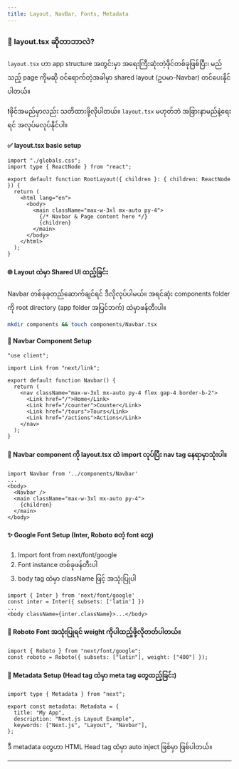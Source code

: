 ```yaml
---
title: Layout, NavBar, Fonts, Metadata
---
```


### 📄 layout.tsx ဆိုတာဘာလဲ?

`layout.tsx` ဟာ app structure အတွင်းမှာ အရေးကြီးဆုံးတဲ့ဖိုင်တစ်ခုဖြစ်ပြီး၊
မည်သည့် page ကိုမဆို ဝင်ရောက်တဲ့အခါမှာ shared layout (ဥပမာ-Navbar) တင်ပေးနိုင်ပါတယ်။

❗ဖိုင်အမည်မှာလည်း သတိထားဖို့လိုပါတယ်။ `layout.tsx` မဟုတ်ဘဲ အခြားနာမည်နဲ့ရေးရင် အလုပ်မလုပ်နိုင်ပါ။

#### ✅ layout.tsx basic setup

```tsx
import "./globals.css";
import type { ReactNode } from "react";

export default function RootLayout({ children }: { children: ReactNode }) {
  return (
    <html lang="en">
      <body>
        <main className="max-w-3xl mx-auto py-4">
          {/* Navbar & Page content here */}
          {children}
        </main>
      </body>
    </html>
  );
}
```

#### 🌐 Layout ထဲမှာ Shared UI ထည့်ခြင်း

Navbar တစ်ခုခုတည်ဆောက်ချင်ရင် ဒီလိုလုပ်ပါမယ်။
အရင်ဆုံး components folder ကို root directory (app folder အပြင်ဘက်) ထဲမှာဖန်တီးပါ။

```bash
mkdir components && touch components/Navbar.tsx
```

#### 🧭 Navbar Component Setup

```tsx
"use client";

import Link from "next/link";

export default function Navbar() {
  return (
    <nav className="max-w-3xl mx-auto py-4 flex gap-4 border-b-2">
      <Link href="/">Home</Link>
      <Link href="/counter">Counter</Link>
      <Link href="/tours">Tours</Link>
      <Link href="/actions">Actions</Link>
    </nav>
  );
}
```

#### 🔁 Navbar component ကို layout.tsx ထဲ import လုပ်ပြီး nav tag နေရာမှာသုံးပါ။

```tsx
import Navbar from '../components/Navbar'
...
<body>
  <Navbar />
  <main className="max-w-3xl mx-auto py-4">
    {children}
  </main>
</body>
```

#### ✨ Google Font Setup (Inter, Roboto စတဲ့ font တွေ)

1. Import font from next/font/google
2. Font instance တစ်ခုဖန်တီးပါ
3. body tag ထဲမှာ className ဖြင့် အသုံးပြုပါ

```tsx
import { Inter } from 'next/font/google'
const inter = Inter({ subsets: ['latin'] })
...
<body className={inter.className}>...</body>
```

#### 📝 Roboto Font အသုံးပြုရင် weight ကိုပါထည့်ဖို့လိုတတ်ပါတယ်။

```tsx
import { Roboto } from "next/font/google";
const roboto = Roboto({ subsets: ["latin"], weight: ["400"] });
```

#### 🧾 Metadata Setup (Head tag ထဲမှာ meta tag တွေထည့်ခြင်း)

```tsx
import type { Metadata } from "next";

export const metadata: Metadata = {
  title: "My App",
  description: "Next.js Layout Example",
  keywords: ["Next.js", "Layout", "Navbar"],
};
```

ဒီ metadata တွေဟာ HTML Head tag ထဲမှာ auto inject ဖြစ်မှာ ဖြစ်ပါတယ်။

---
